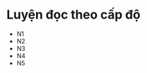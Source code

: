 
# Luyện đọc theo cấp độ

- <Link href="/reading/n1">N1</Link>
- <Link href="/reading/n2">N2</Link>
- <Link href="/reading/n3">N3</Link>
- <Link href="/reading/n4">N4</Link>
- <Link href="/reading/n5">N5</Link>